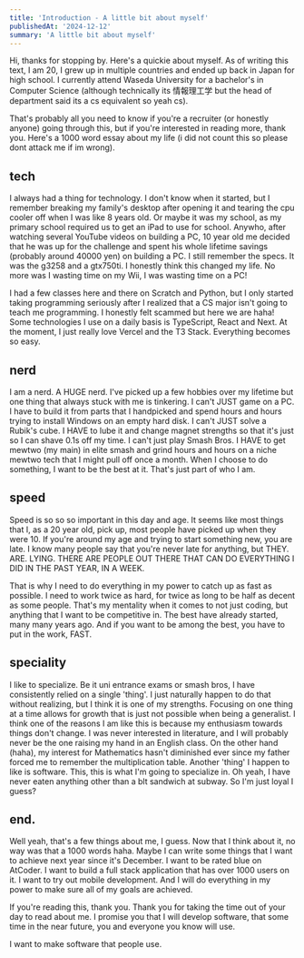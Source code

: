 ```yaml
---
title: 'Introduction - A little bit about myself'
publishedAt: '2024-12-12'
summary: 'A little bit about myself'
---
```


Hi, thanks for stopping by. Here's a quickie about myself. As of writing this text, I am 20, I grew up in multiple countries
and ended up back in Japan for high school. I currently attend Waseda University for a bachelor's
in Computer Science (although technically its 情報理工学 but the head of department said its a cs equivalent so yeah cs).

That's probably all you need to know if you're a recruiter (or honestly anyone) going through this, but if you're interested in reading more, thank you. Here's a
1000 word essay about my life (i did not count this so please dont attack me if im wrong).

## tech

I always had a thing for technology. I don't know when it started, but I remember breaking my family's desktop after opening it
and tearing the cpu cooler off when I was like 8 years old. Or maybe it was my school, as my primary school required us to get an iPad
to use for school. Anywho, after watching several YouTube videos on building a PC, 10 year old me decided that he was up for the
challenge and spent his whole lifetime savings (probably around 40000 yen) on building a PC. I still remember the specs. It was the
g3258 and a gtx750ti. I honestly think this changed my life. No more was I wasting time on my Wii, I was wasting time on a PC!

I had a few classes here and there on Scratch and Python, but I only started taking programming seriously after I realized
that a CS major isn't going to teach me programming. I honestly felt scammed but here we are haha! Some technologies I use
on a daily basis is TypeScript, React and Next. At the moment, I just really love Vercel and the T3 Stack. Everything becomes
so easy.


## nerd

I am a nerd. A HUGE nerd. I've picked up a few hobbies over my lifetime but one thing that always stuck with me is tinkering.
I can't JUST game on a PC. I have to build it from parts that I handpicked and spend hours and hours trying to install Windows on an empty hard disk.
I can't JUST solve a Rubik's cube. I HAVE to lube it and change magnet strengths so that it's just so I can shave 0.1s off my time. I can't
just play Smash Bros. I HAVE to get mewtwo (my main) in elite smash and grind hours and hours on a niche mewtwo tech that
I might pull off once a month. When I choose to do something, I want to be the best at it. That's just part of who I am.

## speed

Speed is so so so important in this day and age. It seems like most things that I, as a 20 year old, pick up, most people have picked up
when they were 10. If you're around my age and trying to start something new, you are late. I know many people say that you're never
late for anything, but THEY. ARE. LYING. THERE ARE PEOPLE OUT THERE THAT CAN DO EVERYTHING I DID IN THE PAST YEAR, IN A WEEK.

That is why I need to do everything in my power to catch up as fast as possible. I need to work twice as hard, for twice as long to be half as decent
as some people. That's my mentality when it comes to not just coding, but anything that I want to be competitive in. The best have already
started, many many years ago. And if you want to be among the best, you have to put in the work, FAST.

## speciality

I like to specialize. Be it uni entrance exams or smash bros, I have consistently relied on a single 'thing'.
I just naturally happen to do that without realizing, but I think it is one of my strengths. Focusing on one thing at a
time allows for growth that is just not possible when being a generalist. I think one of the reasons I am like this is because
my enthusiasm towards things don't change. I was never interested in literature, and I will probably never be the one raising
my hand in an English class. On the other hand (haha), my interest for Mathematics hasn't diminished ever since my father forced me to remember the multiplication table.
Another 'thing' I happen to like is software. This, this is what I'm going to specialize in.
Oh yeah, I have never eaten anything other than a blt sandwich at subway. So I'm just loyal I guess?

## end.

Well yeah, that's a few things about me, I guess. Now that I think about it, no way was that a 1000 words haha. Maybe I can
write some things that I want to achieve next year since it's December. I want to be rated blue on AtCoder. I want to build a
full stack application that has over 1000 users on it. I want to try out mobile development. And I will do everything in my
power to make sure all of my goals are achieved.

If you're reading this, thank you. Thank you for taking the time out of your day to read about me. I promise you that I
will develop software, that some time in the near future, you and everyone you know will use.

I want to make software that people use.